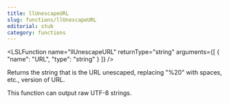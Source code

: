 ```yaml
---
title: llUnescapeURL
slug: functions/llUnescapeURL
editorial: stub
category: functions
---
```


<LSLFunction
	name="llUnescapeURL"
	returnType="string"
	arguments={[
	{
		"name": "URL",
		"type": "string"
	}
]}
/>

Returns the string that is the URL unescaped, replacing &quot;%20&quot; with spaces, etc., version of URL.

This function can output raw UTF-8 strings.
